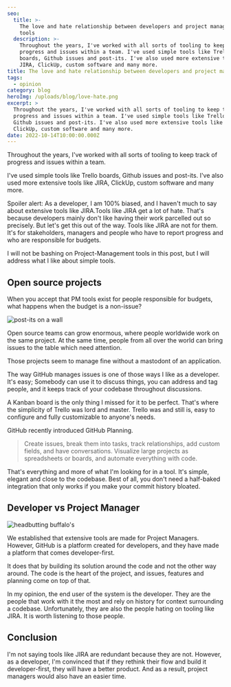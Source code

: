 ```yaml
---
seo:
  title: >-
    The love and hate relationship between developers and project management
    tools
  description: >-
    Throughout the years, I've worked with all sorts of tooling to keep track of
    progress and issues within a team. I've used simple tools like Trello
    boards, Github issues and post-its. I've also used more extensive tools like
    JIRA, ClickUp, custom software and many more.
title: The love and hate relationship between developers and project management tools
tags:
  - opinion
category: blog
heroImg: /uploads/blog/love-hate.png
excerpt: >
  Throughout the years, I've worked with all sorts of tooling to keep track of
  progress and issues within a team. I've used simple tools like Trello boards,
  Github issues and post-its. I've also used more extensive tools like JIRA,
  ClickUp, custom software and many more.
date: 2022-10-14T10:00:00.000Z
---
```


Throughout the years, I've worked with all sorts of tooling to keep track of
progress and issues within a team.

I've used simple tools like Trello boards, Github issues and post-its. I've also
used more extensive tools like JIRA, ClickUp, custom software and many more.

Spoiler alert: As a developer, I am 100% biased, and I haven't much to say about
extensive tools like JIRA.Tools like JIRA get a lot of hate. That's because
developers mainly don't like having their work parcelled out so precisely. But
let's get this out of the way. Tools like JIRA are not for them. It's for
stakeholders, managers and people who have to report progress and who are
responsible for budgets.

I will not be bashing on Project-Management tools in this post, but I will
address what I like about simple tools.

## Open source projects

When you accept that PM tools exist for people responsible for budgets, what
happens when the budget is a non-issue?

![post-its on a
wall](/uploads/blog/the-love-and-hate-relationship-between-developers-and-project-management-tools/0be383d6-d89c-4869-8415-3d7090274cfe_jltpzk.jpg)

Open source teams can grow enormous, where people worldwide work on the same
project. At the same time, people from all over the world can bring issues to
the table which need attention.

Those projects seem to manage fine without a mastodont of an application.

The way GitHub manages issues is one of those ways I like as a developer. It's
easy; Somebody can use it to discuss things, you can address and tag people, and
it keeps track of your codebase throughout discussions.

A Kanban board is the only thing I missed for it to be perfect. That's where the
simplicity of Trello was lord and master. Trello was and still is, easy to
configure and fully customizable to anyone's needs.

GitHub recently introduced GitHub Planning.

> Create issues, break them into tasks, track relationships, add custom fields,
> and have conversations. Visualize large projects as spreadsheets or boards,
> and automate everything with code.

That's everything and more of what I'm looking for in a tool. It's simple,
elegant and close to the codebase. Best of all, you don't need a half-baked
integration that only works if you make your commit history bloated.

## Developer vs Project Manager

![headbutting
buffalo's](/uploads/blog/the-love-and-hate-relationship-between-developers-and-project-management-tools/b744d7cd-dadc-4668-ac21-629ce0a8dc6e_xlti7s.jpg)

We established that extensive tools are made for Project Managers. However,
GitHub is a platform created for developers, and they have made a platform that
comes developer-first.

It does that by building its solution around the code and not the other way
around. The code is the heart of the project, and issues, features and planning
come on top of that.

In my opinion, the end user of the system is the developer. They are the people
that work with it the most and rely on history for context surrounding a
codebase. Unfortunately, they are also the people hating on tooling like JIRA.
It is worth listening to those people.

## Conclusion

I'm not saying tools like JIRA are redundant because they are not. However, as a
developer, I'm convinced that if they rethink their flow and build it
developer-first, they will have a better product. And as a result, project
managers would also have an easier time.
